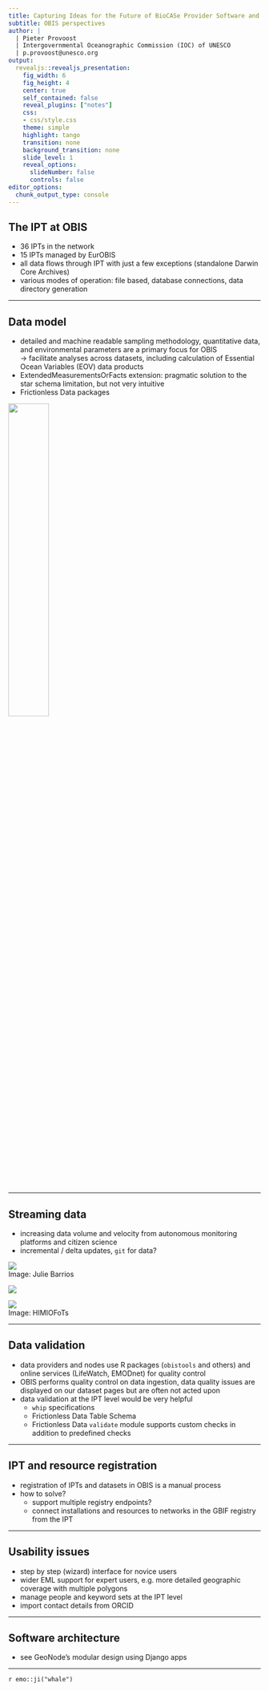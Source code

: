 ```yaml
---
title: Capturing Ideas for the Future of BioCASe Provider Software and the GBIF Integrated Publishing Toolkit (IPT)
subtitle: OBIS perspectives
author: | 
  | Pieter Provoost
  | Intergovernmental Oceanographic Commission (IOC) of UNESCO 
  | p.provoost@unesco.org
output:
  revealjs::revealjs_presentation:
    fig_width: 6
    fig_height: 4
    center: true
    self_contained: false
    reveal_plugins: ["notes"]
    css:
    - css/style.css
    theme: simple
    highlight: tango
    transition: none
    background_transition: none
    slide_level: 1
    reveal_options:
      slideNumber: false
      controls: false
editor_options: 
  chunk_output_type: console
---
```


## The IPT at OBIS

- 36 IPTs in the network
- 15 IPTs managed by EurOBIS
- all data flows through IPT with just a few exceptions (standalone Darwin Core Archives)
- various modes of operation: file based, database connections, data directory generation

---

## Data model

- detailed and machine readable sampling methodology, quantitative data, and environmental parameters are a primary focus for OBIS <br/>&rarr; facilitate analyses across datasets, including calculation of Essential Ocean Variables (EOV) data products
- ExtendedMeasurementsOrFacts extension: pragmatic solution to the star schema limitation, but not very intuitive
- Frictionless Data packages

<img src="images/envdata.png" style="width: 40%;"/>

---

## Streaming data

- increasing data volume and velocity from autonomous monitoring platforms and citizen science
- incremental / delta updates, `git` for data?

<div class="imagerow">
<div class="imagecell">
<img src="images/zooglider.png"/>
<br/><span class="caption">Image: Julie Barrios</span>
</div>
<div class="imagecell">
<img src="images/eol.jpg"/>
</div>
<div class="imagecell">
<img src="images/ferrybox.jpg" />
<br/><span class="caption">Image: HIMIOFoTs</span>
</div>

---

## Data validation

- data providers and nodes use R packages (`obistools` and others) and online services (LifeWatch, EMODnet) for quality control
- OBIS performs quality control on data ingestion, data quality issues are displayed on our dataset pages but are often not acted upon
- data validation at the IPT level would be very helpful
  - `whip` specifications
  - Frictionless Data Table Schema
  - Frictionless Data `validate` module supports custom checks in addition to predefined checks

---

## IPT and resource registration

- registration of IPTs and datasets in OBIS is a manual process
- how to solve?
  - support multiple registry endpoints?
  - connect installations and resources to networks in the GBIF registry from the IPT


---

## Usability issues

- step by step (wizard) interface for novice users
- wider EML support for expert users, e.g. more detailed geographic coverage with multiple polygons
- manage people and keyword sets at the IPT level
- import contact details from ORCID

---

## Software architecture

- see GeoNode's modular design using Django apps

---

`r emo::ji("whale")`